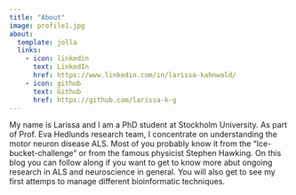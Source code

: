 ```yaml
---
title: "About"
image: profile1.jpg
about:
  template: jolla
  links:
    - icon: linkedin
      text: LinkedIn
      href: https://www.linkedin.com/in/larissa-kahnwald/
    - icon: github
      text: Github
      href: https://github.com/larissa-k-g
---
```

My name is Larissa and I am a PhD student at Stockholm University. As part of Prof. Eva Hedlunds research team, I concentrate on understanding the motor neuron disease ALS. Most of you probably know it from the "Ice-bucket-challenge" or from the famous physicist Stephen Hawking. On this blog you can follow along if you want to get to know more abut ongoing research in ALS and neuroscience in general. You will also get to see my first attemps to manage different bioinformatic techniques.
